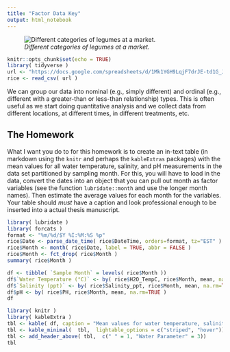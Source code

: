 ```yaml
---
title: "Factor Data Key"
output: html_notebook
---
```


![*Different categories of legumes at a market.*](https://live.staticflickr.com/65535/51484032460_2f917e1e56_z_d.jpg)

```r
knitr::opts_chunk$set(echo = TRUE)
library( tidyverse )
url <- "https://docs.google.com/spreadsheets/d/1Mk1YGH9LqjF7drJE-td1G_JkdADOU0eMlrP01WFBT8s/pub?gid=0&single=true&output=csv"
rice <- read_csv( url )
```

We can group our data into nominal (e.g., simply different) and ordinal (e.g., different with a greater-than or less-than relationship) types.  This is often useful as we start doing quantitative analysis and we collect data from different locations, at different times, in different treatments, etc.


## The Homework

What I want you do to for this homework is to create an in-text table (in markdown using the `knitr` and perhaps the `kableExtras` packages) with the mean values for all water temperature, salinity, and pH measurements in the data set partitioned by sampling month. For this, you will have to load in the data, convert the dates into an object that you can pull out month as factor variables (see the function `lubridate::month` and use the longer month names).  Then estimate the average values for each month for the variables.  Your table should *must* have a caption and look professional enough to be inserted into a actual thesis manuscript. 

```r
library( lubridate )
library( forcats )
format <- "%m/%d/$Y %I:%M:%S %p"
rice$Date <- parse_date_time( rice$DateTime, orders=format, tz="EST" )
rice$Month <- month( rice$Date, label = TRUE, abbr = FALSE )
rice$Month <- fct_drop( rice$Month )
summary( rice$Month )
```

```r
df <- tibble( `Sample Month` = levels( rice$Month ))
df$`Water Temperature (°C)` <- by( rice$H2O_TempC, rice$Month, mean, na.rm=TRUE )
df$`Salinity (ppt)` <- by( rice$Salinity_ppt, rice$Month, mean, na.rm=TRUE)
df$pH <- by( rice$PH, rice$Month, mean, na.rm=TRUE )
df
```

```r
library( knitr )
library( kableExtra )
tbl <- kable( df, caption = "Mean values for water temperature, salinity, and pH taken in the first three months of 2014 at the Rice Rivers Center.")
tbl <- kable_minimal(  tbl,  lightable_options = c("striped", "hover"))
tbl <- add_header_above( tbl,  c(" " = 1, "Water Parameter" = 3))
tbl
```


